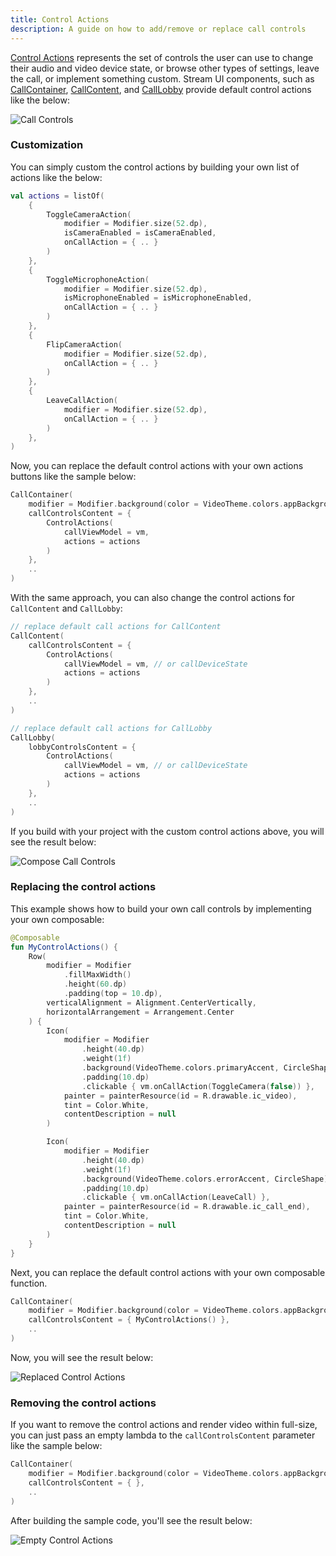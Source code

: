 ```yaml
---
title: Control Actions
description: A guide on how to add/remove or replace call controls
---
```


[Control Actions](../04-ui-components/04-call/04-call-controls.mdx) represents the set of controls the user can use to change their audio and video device state, or browse other types of settings, leave the call, or implement something custom.
Stream UI components, such as [CallContainer](../04-ui-components/04-call/01-call-container.mdx), [CallContent](../04-ui-components/04-call/03-call-content.mdx), and [CallLobby](06-lobby-preview.mdx) provide default control actions like the below:

![Call Controls](../assets/cookbook/replacing-call-controls.png)

### Customization

You can simply custom the control actions by building your own list of actions like the below:

```kotlin
val actions = listOf(
    {
        ToggleCameraAction(
            modifier = Modifier.size(52.dp),
            isCameraEnabled = isCameraEnabled,
            onCallAction = { .. }
        )
    },
    {
        ToggleMicrophoneAction(
            modifier = Modifier.size(52.dp),
            isMicrophoneEnabled = isMicrophoneEnabled,
            onCallAction = { .. }
        )
    },
    {
        FlipCameraAction(
            modifier = Modifier.size(52.dp),
            onCallAction = { .. }
        )
    },
    {
        LeaveCallAction(
            modifier = Modifier.size(52.dp),
            onCallAction = { .. }
        )
    },
)
```

Now, you can replace the default control actions with your own actions buttons like the sample below:

```kotlin
CallContainer(
    modifier = Modifier.background(color = VideoTheme.colors.appBackground),
    callControlsContent = {
        ControlActions(
            callViewModel = vm,
            actions = actions
        )
    },
    ..
)
```

With the same approach, you can also change the control actions for `CallContent` and `CallLobby`:

```kotlin
// replace default call actions for CallContent
CallContent(
    callControlsContent = {
        ControlActions(
            callViewModel = vm, // or callDeviceState
            actions = actions
        )
    },
    ..
)

// replace default call actions for CallLobby
CallLobby(
    lobbyControlsContent = {
        ControlActions(
            callViewModel = vm, // or callDeviceState
            actions = actions
        )
    },
    ..
)
```

If you build with your project with the custom control actions above, you will see the result below:

![Compose Call Controls](../assets/compose_call_controls_custom.png)

### Replacing the control actions

This example shows how to build your own call controls by implementing your own composable:

```kotlin
@Composable
fun MyControlActions() {
    Row(
        modifier = Modifier
            .fillMaxWidth()
            .height(60.dp)
            .padding(top = 10.dp),
        verticalAlignment = Alignment.CenterVertically,
        horizontalArrangement = Arrangement.Center
    ) {
        Icon(
            modifier = Modifier
                .height(40.dp)
                .weight(1f)
                .background(VideoTheme.colors.primaryAccent, CircleShape)
                .padding(10.dp)
                .clickable { vm.onCallAction(ToggleCamera(false)) },
            painter = painterResource(id = R.drawable.ic_video),
            tint = Color.White,
            contentDescription = null
        )

        Icon(
            modifier = Modifier
                .height(40.dp)
                .weight(1f)
                .background(VideoTheme.colors.errorAccent, CircleShape)
                .padding(10.dp)
                .clickable { vm.onCallAction(LeaveCall) },
            painter = painterResource(id = R.drawable.ic_call_end),
            tint = Color.White,
            contentDescription = null
        )
    }
}
```

Next, you can replace the default control actions with your own composable function.

```kotlin
CallContainer(
    modifier = Modifier.background(color = VideoTheme.colors.appBackground),
    callControlsContent = { MyControlActions() },
    ..
)
```

Now, you will see the result below:

![Replaced Control Actions](../assets/cookbook/control-actions-replaced.png)

### Removing the control actions

If you want to remove the control actions and render video within full-size, you can just pass an empty lambda to the `callControlsContent` parameter like the sample below:

```kotlin
CallContainer(
    modifier = Modifier.background(color = VideoTheme.colors.appBackground),
    callControlsContent = { },
    ..
)
```

After building the sample code, you'll see the result below:

![Empty Control Actions](../assets/cookbook/control-actions-empty.png)
